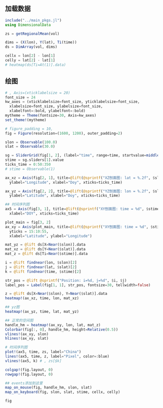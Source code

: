 ## 加载数据

```julia
include("../main_pkgs.jl")
using DimensionalData

zs = getRegionalMean(vol)

dims = (X(lon), Y(lat), Ti(time))
ds = DimArray(vol, dims)

cellx = lon[2] - lon[1]
celly = lat[2] - lat[1]
# heatmap(ds[Ti=At(1)].data)
```

## 绘图

```julia
# , Axis=(xticklabelsize = 20)
font_size = 24
kw_axes = (xticklabelsize=font_size, yticklabelsize=font_size,
  xlabelsize=font_size, ylabelsize=font_size,
  xlabelfont=:bold, ylabelfont=:bold)
mytheme = Theme(fontsize=30, Axis=kw_axes)
set_theme!(mytheme)

# figure_padding = 10,
fig = Figure(resolution=(1600, 1200), outer_padding=2)

slon = Observable(100.0)
slat = Observable(30.0)

sg = SliderGrid(fig[1, 2], (label="time", range=time, startvalue=middle(time)))
stime = sg.sliders[1].value
ticks_time = 0:50:350
# stime = Observable(1)

ax_xz = Axis(fig[2, 1], title=@lift(@sprintf("XZ刨面图: lat = %.2f", $slat));
  ylabel="Longitude", xlabel="Doy", xticks=ticks_time)

ax_yz = Axis(fig[2, 2], title=@lift(@sprintf("YZ刨面图: lon = %.2f", $slon)),
  ylabel="Latitude", xlabel="Doy", xticks=ticks_time)

## 时间序列图
ax5 = Axis(fig[3, 1], title=@lift(@sprintf("XY刨面图: time = %d", $stime)), 
  xlabel="DOY", xticks=ticks_time)

plot_main = fig[3, 2]
ax_xy = Axis(plot_main, title=@lift(@sprintf("XY刨面图: time = %d", $stime)),
  yticks = 15:10:55,
  xlabel="Latitude", ylabel="Longitude")

mat_yz = @lift ds[X=Near($slon)].data
mat_xz = @lift ds[Y=Near($slat)].data
mat_z = @lift ds[Ti=Near($stime)].data

i = @lift findnear(lon, $slon)[2]
j = @lift findnear(lat, $slat)[2]
k = @lift findnear(time, $stime)[2]

str_pos = @lift @sprintf("Position: i=%d, j=%d", $i, $j)
label_pos = Label(fig[1, 1], str_pos, fontsize=30, tellwidth=false)

z = @lift ds[X=Near($slon), Y=Near($slat)].data
heatmap!(ax_xz, time, lon, mat_xz)

## yz图
heatmap!(ax_yz, time, lat, mat_yz)

## 正常的空间图
handle_hm = heatmap!(ax_xy, lon, lat, mat_z)
Colorbar(fig[:, 0], handle_hm, height=Relative(0.5))
vlines!(ax_xy, slon)
hlines!(ax_xy, slat)

# 时间序列图
plot!(ax5, time, zs, label="China")
lines!(ax5, time, z, label="Pixel", color=:blue)
vlines!(ax5, k) # , zs[$k]

colgap!(fig.layout, 0)
rowgap!(fig.layout, 0)

## events添加到这里
map_on_mouse(fig, handle_hm, slon, slat)
map_on_keyboard(fig, slon, slat, stime, cellx, celly)

fig
```
